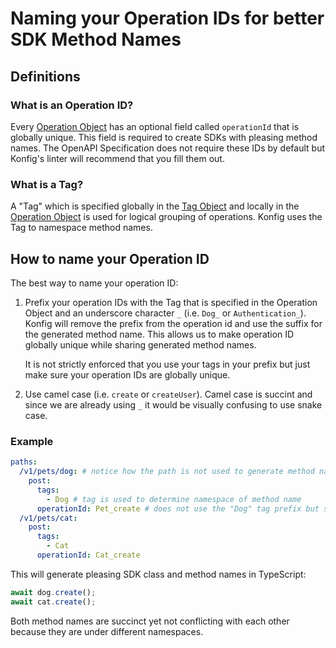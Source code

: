 
# Naming your Operation IDs for better SDK Method Names

## Definitions

### What is an Operation ID?

Every [Operation Object](https://swagger.io/specification/#operation-object) has
an optional field called `operationId` that is globally unique. This field is
required to create SDKs with pleasing method names. The OpenAPI Specification
does not require these IDs by default but Konfig's linter will recommend that
you fill them out.

### What is a Tag?

A "Tag" which is specified globally in the [Tag Object](https://swagger.io/specification/#tag-object) and locally in the [Operation Object](https://swagger.io/specification/#operation-object) is used for logical grouping of operations. Konfig uses the Tag to namespace method names.

## How to name your Operation ID

The best way to name your operation ID:

1. Prefix your operation IDs with the Tag that is specified in the Operation
   Object and an underscore character `_` (i.e. `Dog_` or `Authentication_`).
   Konfig will remove the prefix from the operation id and use the suffix for the
   generated method name. This allows us to make operation ID globally unique while
   sharing generated method names.

   <Admonition type="note">
     It is not strictly enforced that you use your tags in your prefix but just
     make sure your operation IDs are globally unique.
   </Admonition>

2. Use camel case (i.e. `create` or `createUser`). Camel case is succint and
   since we are already using `_` it would be visually confusing to use snake case.

### Example

```yaml
paths:
  /v1/pets/dog: # notice how the path is not used to generate method names
    post:
      tags:
        - Dog # tag is used to determine namespace of method name
      operationId: Pet_create # does not use the "Dog" tag prefix but still works
  /v1/pets/cat:
    post:
      tags:
        - Cat
      operationId: Cat_create
```

This will generate pleasing SDK class and method names in TypeScript:

```typescript
await dog.create();
await cat.create();
```

Both method names are succinct yet not conflicting with each other because they are under different namespaces.
